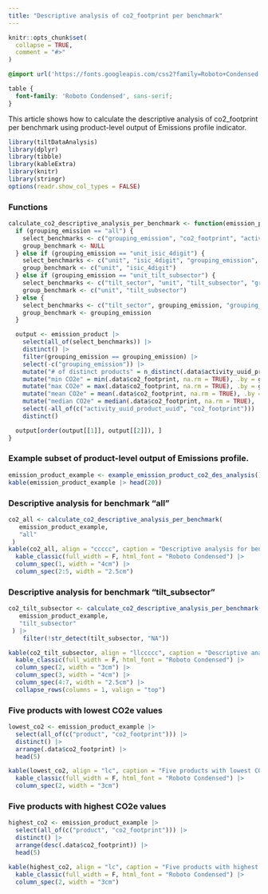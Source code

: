 ```yaml
---
title: "Descriptive analysis of co2_footprint per benchmark"
---
```


```r
knitr::opts_chunk$set(
  collapse = TRUE,
  comment = "#>"
)
```

```css
@import url('https://fonts.googleapis.com/css2?family=Roboto+Condensed:wght@400;700&display=swap');

table {
  font-family: 'Roboto Condensed', sans-serif;
}
```

This article shows how to calculate the descriptive analysis of co2_footprint per
benchmark using product-level output of Emissions profile indicator.

```r
library(tiltDataAnalysis)
library(dplyr)
library(tibble)
library(kableExtra)
library(knitr)
library(stringr)
options(readr.show_col_types = FALSE)
```

### Functions

```r
calculate_co2_descriptive_analysis_per_benchmark <- function(emission_product, grouping_emission) {
  if (grouping_emission == "all") {
    select_benchmarks <- c("grouping_emission", "co2_footprint", "activity_uuid_product_uuid")
    group_benchmark <- NULL
  } else if (grouping_emission == "unit_isic_4digit") {
    select_benchmarks <- c("unit", "isic_4digit", "grouping_emission", "co2_footprint", "activity_uuid_product_uuid")
    group_benchmark <- c("unit", "isic_4digit")
  } else if (grouping_emission == "unit_tilt_subsector") {
    select_benchmarks <- c("tilt_sector", "unit", "tilt_subsector", "grouping_emission", "co2_footprint", "activity_uuid_product_uuid")
    group_benchmark <- c("unit", "tilt_subsector")
  } else {
    select_benchmarks <- c("tilt_sector", grouping_emission, "grouping_emission", "co2_footprint", "activity_uuid_product_uuid")
    group_benchmark <- grouping_emission
  }

  output <- emission_product |>
    select(all_of(select_benchmarks)) |>
    distinct() |>
    filter(grouping_emission == grouping_emission) |>
    select(-c("grouping_emission")) |>
    mutate("# of distinct products" = n_distinct(.data$activity_uuid_product_uuid, na.rm = TRUE), .by = group_benchmark) |>
    mutate("min CO2e" = min(.data$co2_footprint, na.rm = TRUE), .by = group_benchmark) |>
    mutate("max CO2e" = max(.data$co2_footprint, na.rm = TRUE), .by = group_benchmark) |>
    mutate("mean CO2e" = mean(.data$co2_footprint, na.rm = TRUE), .by = group_benchmark) |>
    mutate("median CO2e" = median(.data$co2_footprint, na.rm = TRUE), .by = group_benchmark) |>
    select(-all_of(c("activity_uuid_product_uuid", "co2_footprint"))) |>
    distinct()

  output[order(output[[1]], output[[2]]), ]
}
```

### Example subset of product-level output of Emissions profile.

```r
emission_product_example <- example_emission_product_co2_des_analysis()
kable(emission_product_example |> head(20))
```

### Descriptive analysis for benchmark "all"
 
```r
co2_all <- calculate_co2_descriptive_analysis_per_benchmark(
   emission_product_example,
   "all"
 )
kable(co2_all, align = "ccccc", caption = "Descriptive analysis for benchmark `all`", escape = F) |>
  kable_classic(full_width = F, html_font = "Roboto Condensed") |>
  column_spec(1, width = "4cm") |>
  column_spec(2:5, width = "2.5cm") 
```

### Descriptive analysis for benchmark "tilt_subsector"
 
```r
co2_tilt_subsector <- calculate_co2_descriptive_analysis_per_benchmark(
   emission_product_example,
   "tilt_subsector"
 ) |>
    filter(!str_detect(tilt_subsector, "NA"))

kable(co2_tilt_subsector, align = "llccccc", caption = "Descriptive analysis for benchmark `tilt_subsector`", escape = F) |>
  kable_classic(full_width = F, html_font = "Roboto Condensed") |>
  column_spec(2, width = "3cm") |>
  column_spec(3, width = "4cm") |>
  column_spec(4:7, width = "2.5cm") |>
  collapse_rows(columns = 1, valign = "top")
```

### Five products with lowest CO2e values

```r
lowest_co2 <- emission_product_example |>
  select(all_of(c("product", "co2_footprint"))) |>
  distinct() |>
  arrange(.data$co2_footprint) |>
  head(5)

kable(lowest_co2, align = "lc", caption = "Five products with lowest CO2e values", escape = F) |>
  kable_classic(full_width = F, html_font = "Roboto Condensed") |>
  column_spec(2, width = "3cm")
```

### Five products with highest CO2e values

```r
highest_co2 <- emission_product_example |>
  select(all_of(c("product", "co2_footprint"))) |>
  distinct() |>
  arrange(desc(.data$co2_footprint)) |>
  head(5)

kable(highest_co2, align = "lc", caption = "Five products with highest CO2e values", escape = F) |>
  kable_classic(full_width = F, html_font = "Roboto Condensed") |>
  column_spec(2, width = "3cm")
```
